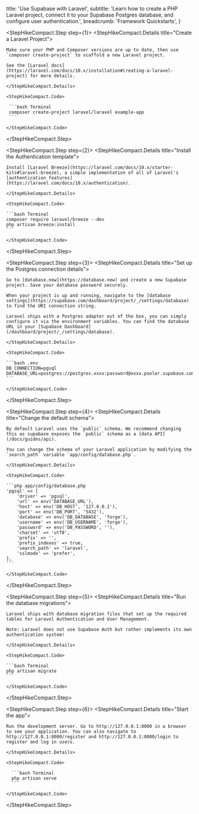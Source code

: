 
  title: 'Use Supabase with Laravel',
  subtitle:
    'Learn how to create a PHP Laravel project, connect it to your Supabase Postgres database, and configure user authentication.',
  breadcrumb: 'Framework Quickstarts',
}

<StepHikeCompact>

  <StepHikeCompact.Step step={1}>
    <StepHikeCompact.Details title="Create a Laravel Project">

    Make sure your PHP and Composer versions are up to date, then use `composer create-project` to scaffold a new Laravel project.

    See the [Laravel docs](https://laravel.com/docs/10.x/installation#creating-a-laravel-project) for more details.

    </StepHikeCompact.Details>

    <StepHikeCompact.Code>

     ```bash Terminal
     composer create-project laravel/laravel example-app
     ```

    </StepHikeCompact.Code>

  </StepHikeCompact.Step>

  <StepHikeCompact.Step step={2}>
    <StepHikeCompact.Details title="Install the Authentication template">

    Install [Laravel Breeze](https://laravel.com/docs/10.x/starter-kits#laravel-breeze), a simple implementation of all of Laravel's [authentication features](https://laravel.com/docs/10.x/authentication).

    </StepHikeCompact.Details>

    <StepHikeCompact.Code>

    ```bash Terminal
    composer require laravel/breeze --dev
    php artisan breeze:install
    ```

    </StepHikeCompact.Code>

  </StepHikeCompact.Step>

  <StepHikeCompact.Step step={3}>
    <StepHikeCompact.Details title="Set up the Postgres connection details">

    Go to [database.new](https://database.new) and create a new Supabase project. Save your database password securely.

    When your project is up and running, navigate to the [database settings](https://supabase.com/dashboard/project/_/settings/database) to find the URI connection string.

    Laravel ships with a Postgres adapter out of the box, you can simply configure it via the environment variables. You can find the database URL in your [Supabase Dashboard](/dashboard/project/_/settings/database).

    </StepHikeCompact.Details>

    <StepHikeCompact.Code>

    ```bash .env
    DB_CONNECTION=pgsql
    DATABASE_URL=postgres://postgres.xxxx:password@xxxx.pooler.supabase.com:6543/postgres
    ```

    </StepHikeCompact.Code>

  </StepHikeCompact.Step>

  <StepHikeCompact.Step step={4}>
    <StepHikeCompact.Details title="Change the default schema">

    By default Laravel uses the `public` schema. We recommend changing this as supabase exposes the `public` schema as a [data API](/docs/guides/api).

    You can change the schema of your Laravel application by modifying the `search_path` variable `app/config/database.php`.

    </StepHikeCompact.Details>

    <StepHikeCompact.Code>

    ```php app/config/database.php
    'pgsql' => [
        'driver' => 'pgsql',
        'url' => env('DATABASE_URL'),
        'host' => env('DB_HOST', '127.0.0.1'),
        'port' => env('DB_PORT', '5432'),
        'database' => env('DB_DATABASE', 'forge'),
        'username' => env('DB_USERNAME', 'forge'),
        'password' => env('DB_PASSWORD', ''),
        'charset' => 'utf8',
        'prefix' => '',
        'prefix_indexes' => true,
        'search_path' => 'laravel',
        'sslmode' => 'prefer',
    ],
    ```

    </StepHikeCompact.Code>

  </StepHikeCompact.Step>

  <StepHikeCompact.Step step={5}>
    <StepHikeCompact.Details title="Run the database migrations">

    Laravel ships with database migration files that set up the required tables for Laravel Authentication and User Management.

    Note: Laravel does not use Supabase Auth but rather implements its own authentication system!

    </StepHikeCompact.Details>

    <StepHikeCompact.Code>

    ```bash Terminal
    php artisan migrate
    ```

    </StepHikeCompact.Code>

  </StepHikeCompact.Step>

  <StepHikeCompact.Step step={6}>
    <StepHikeCompact.Details title="Start the app">

    Run the development server. Go to http://127.0.0.1:8000 in a browser to see your application. You can also navigate to http://127.0.0.1:8000/register and http://127.0.0.1:8000/login to register and log in users.

    </StepHikeCompact.Details>

    <StepHikeCompact.Code>

      ```bash Terminal
      php artisan serve
      ```

    </StepHikeCompact.Code>

  </StepHikeCompact.Step>

</StepHikeCompact>

